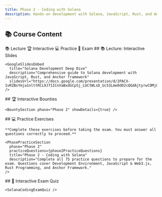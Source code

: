 ```yaml
---
title: Phase 2 - Coding with Solana
description: Hands-on development with Solana, JavaScript, Rust, and Anchor framework
---
```



## 📚 Course Content

<TabbedContent defaultTab="lecture">
  <TabList>
    <Tab value="lecture">📚 Lecture</Tab>
    <Tab value="interactive">🏆 Interactive</Tab>
    <Tab value="practice">💻 Practice</Tab>
    <Tab value="exam">📝 Exam</Tab>
  </TabList>

  <TabContent value="lecture">
    ## 📚 Lecture: Interactive Slides

    <GoogleSlidesEmbed
      title="Solana Development Deep Dive"
      description="Comprehensive guide to Solana development with JavaScript, Rust, and Anchor framework"
      slidesUrl="https://docs.google.com/presentation/d/2PACX-1vRZBsYmja1nlttRCL9J71ICnVaBxdGCpSj_LUCtWLsD_Uc53Lme0dO2cQGdAjtyrwCOMj0vJIBgRaso"
    />
  </TabContent>

  <TabContent value="interactive">
    ## 🏆 Interactive Bounties

    <BountySection phase="Phase 2" showDetails={true} />
  </TabContent>

  <TabContent value="practice">
    ## 💻 Practice Exercises

    **Complete these exercises before taking the exam. You must answer all questions correctly to proceed.**

    <PhasePracticeSection
      phase="Phase 2"
      practiceQuestions={phase2PracticeQuestions}
      title="Phase 2 - Coding with Solana"
      description="Complete all 75 practice questions to prepare for the exam. Questions cover Development Environment, JavaScript & Web3.js, Rust Programming, and Anchor Framework."
    />
  </TabContent>

  <TabContent value="exam">
    ## 📝 Interactive Exam Quiz

    <SolanaCodingExamQuiz />
   
  </TabContent>
</TabbedContent>
